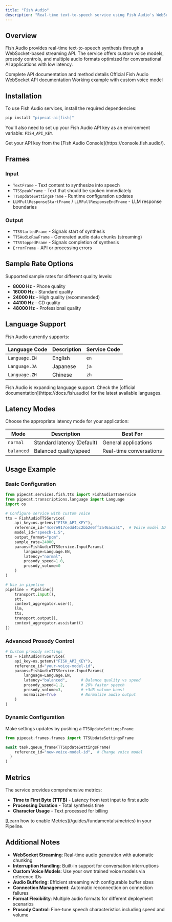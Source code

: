 ```yaml
---
title: "Fish Audio"
description: "Real-time text-to-speech service using Fish Audio's WebSocket API"
---
```


## Overview

Fish Audio provides real-time text-to-speech synthesis through a WebSocket-based streaming API. The service offers custom voice models, prosody controls, and multiple audio formats optimized for conversational AI applications with low latency.

<CardGroup cols={3}>
  <Card
    title="API Reference"
    icon="code"
    href="https://reference-server.pipecat.ai/en/latest/api/pipecat.services.fish.tts.html"
  >
    Complete API documentation and method details
  </Card>
  <Card
    title="Fish Audio Docs"
    icon="book"
    href="https://docs.fish.audio/text-to-speech/text-to-speech-ws"
  >
    Official Fish Audio WebSocket API documentation
  </Card>
  <Card
    title="Example Code"
    icon="play"
    href="https://github.com/pipecat-ai/pipecat/blob/main/examples/foundational/07t-interruptible-fish.py"
  >
    Working example with custom voice model
  </Card>
</CardGroup>

## Installation

To use Fish Audio services, install the required dependencies:

```bash
pip install "pipecat-ai[fish]"
```

You'll also need to set up your Fish Audio API key as an environment variable: `FISH_API_KEY`.

<Tip>
  Get your API key from the [Fish Audio Console](https://console.fish.audio/).
</Tip>

## Frames

### Input

- `TextFrame` - Text content to synthesize into speech
- `TTSSpeakFrame` - Text that should be spoken immediately
- `TTSUpdateSettingsFrame` - Runtime configuration updates
- `LLMFullResponseStartFrame` / `LLMFullResponseEndFrame` - LLM response boundaries

### Output

- `TTSStartedFrame` - Signals start of synthesis
- `TTSAudioRawFrame` - Generated audio data chunks (streaming)
- `TTSStoppedFrame` - Signals completion of synthesis
- `ErrorFrame` - API or processing errors

## Sample Rate Options

Supported sample rates for different quality levels:

- **8000 Hz** - Phone quality
- **16000 Hz** - Standard quality
- **24000 Hz** - High quality (recommended)
- **44100 Hz** - CD quality
- **48000 Hz** - Professional quality

## Language Support

Fish Audio currently supports:

| Language Code | Description | Service Code |
| ------------- | ----------- | ------------ |
| `Language.EN` | English     | `en`         |
| `Language.JA` | Japanese    | `ja`         |
| `Language.ZH` | Chinese     | `zh`         |

<Note>
  Fish Audio is expanding language support. Check the [official
  documentation](https://docs.fish.audio) for the latest available languages.
</Note>

## Latency Modes

Choose the appropriate latency mode for your application:

| Mode       | Description                | Best For                |
| ---------- | -------------------------- | ----------------------- |
| `normal`   | Standard latency (Default) | General applications    |
| `balanced` | Balanced quality/speed     | Real-time conversations |

## Usage Example

### Basic Configuration

```python
from pipecat.services.fish.tts import FishAudioTTSService
from pipecat.transcriptions.language import Language
import os

# Configure service with custom voice
tts = FishAudioTTSService(
    api_key=os.getenv("FISH_API_KEY"),
    reference_id="4ce7e917cedd4bc2bb2e6ff3a46acaa1",  # Voice model ID
    model_id="speech-1.5",
    output_format="pcm",
    sample_rate=24000,
    params=FishAudioTTSService.InputParams(
        language=Language.EN,
        latency="normal",
        prosody_speed=1.0,
        prosody_volume=0
    )
)

# Use in pipeline
pipeline = Pipeline([
    transport.input(),
    stt,
    context_aggregator.user(),
    llm,
    tts,
    transport.output(),
    context_aggregator.assistant()
])
```

### Advanced Prosody Control

```python
# Custom prosody settings
tts = FishAudioTTSService(
    api_key=os.getenv("FISH_API_KEY"),
    reference_id="your-voice-model-id",
    params=FishAudioTTSService.InputParams(
        language=Language.EN,
        latency="balanced",      # Balance quality vs speed
        prosody_speed=1.2,       # 20% faster speech
        prosody_volume=3,        # +3dB volume boost
        normalize=True           # Normalize audio output
    )
)
```

### Dynamic Configuration

Make settings updates by pushing a `TTSUpdateSettingsFrame`:

```python
from pipecat.frames.frames import TTSUpdateSettingsFrame

await task.queue_frame(TTSUpdateSettingsFrame(
    reference_id="new-voice-model-id",  # Change voice model
  )
)
```

## Metrics

The service provides comprehensive metrics:

- **Time to First Byte (TTFB)** - Latency from text input to first audio
- **Processing Duration** - Total synthesis time
- **Character Usage** - Text processed for billing

<Info>
  [Learn how to enable Metrics](/guides/fundamentals/metrics) in your Pipeline.
</Info>

## Additional Notes

- **WebSocket Streaming**: Real-time audio generation with automatic chunking
- **Interruption Handling**: Built-in support for conversation interruptions
- **Custom Voice Models**: Use your own trained voice models via reference IDs
- **Audio Buffering**: Efficient streaming with configurable buffer sizes
- **Connection Management**: Automatic reconnection on connection failures
- **Format Flexibility**: Multiple audio formats for different deployment scenarios
- **Prosody Control**: Fine-tune speech characteristics including speed and volume

